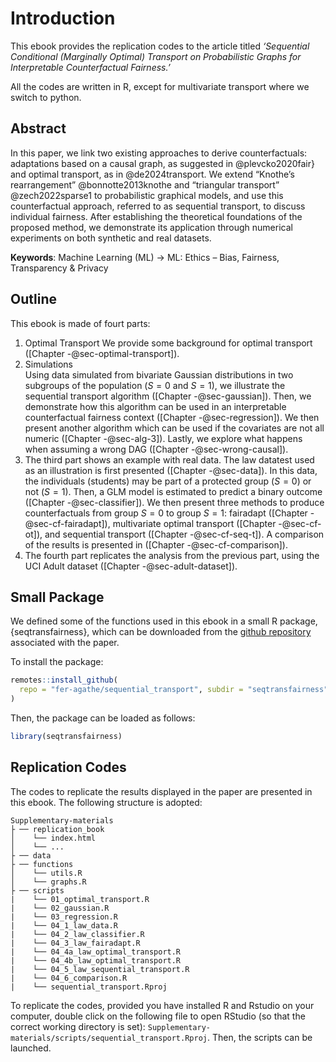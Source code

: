 # Introduction {.unnumbered}

This ebook provides the replication codes to the article titled *'Sequential Conditional (Marginally Optimal) Transport on Probabilistic Graphs for Interpretable Counterfactual Fairness.'*



::: callout-note
All the codes are written in R, except for multivariate transport where we switch to python.
:::

## Abstract

In this paper, we link two existing approaches to derive counterfactuals: adaptations based on a causal graph, as suggested in @plevcko2020fair} and optimal transport, as in @de2024transport. We extend  "Knothe's rearrangement" @bonnotte2013knothe and "triangular transport" @zech2022sparse1 to probabilistic graphical models, and use this counterfactual approach, referred to as sequential transport, to discuss individual fairness. After establishing the theoretical foundations of the proposed method, we demonstrate its application through numerical experiments on both synthetic and real datasets.

**Keywords**: Machine Learning (ML) -> ML: Ethics -- Bias, Fairness, Transparency & Privacy

## Outline

This ebook is made of fourt parts:

1. Optimal Transport
  We provide some background for optimal transport ([Chapter -@sec-optimal-transport]).
2. Simulations  
  Using data simulated from bivariate Gaussian distributions in two subgroups of the population ($S=0$ and $S=1$), we illustrate the sequential transport algorithm ([Chapter -@sec-gaussian]). Then, we demonstrate how this algorithm can be used in an interpretable counterfactual fairness context ([Chapter -@sec-regression]). We then present another algorithm which can be used if the covariates are not all numeric ([Chapter -@sec-alg-3]). Lastly, we explore what happens when assuming a wrong DAG ([Chapter -@sec-wrong-causal]).
3. The third part shows an example with real data. 
  The law datatest used as an illustration is first presented ([Chapter -@sec-data]). In this data, the individuals (students) may be part of a protected group ($S=0$) or not ($S=1$). Then, a GLM model is estimated to predict a binary outcome ([Chapter -@sec-classifier]). We then present three methods to produce counterfactuals from group $S=0$ to group $S=1$: fairadapt ([Chapter -@sec-cf-fairadapt]), multivariate optimal transport ([Chapter -@sec-cf-ot]), and sequential transport ([Chapter -@sec-cf-seq-t]). A comparison of the results is presented in ([Chapter -@sec-cf-comparison]).
4. The fourth part replicates the analysis from the previous part, using the UCI Adult dataset ([Chapter -@sec-adult-dataset]).

## Small Package

We defined some of the functions used in this ebook in a small R package, {seqtransfairness}, which can be downloaded from the [github repository](https://github.com/fer-agathe/sequential_transport) associated with the paper.

To install the package:
```r
remotes::install_github(
  repo = "fer-agathe/sequential_transport", subdir = "seqtransfairness"
)
```

Then, the package can be loaded as follows:
```r
library(seqtransfairness)
```


## Replication Codes


The codes to replicate the results displayed in the paper are presented in this ebook. The following structure is adopted:


```
Supplementary-materials
├ ── replication_book
│    └── index.html
│    └── ...
├ ── data
├ ── functions
│    └── utils.R
│    └── graphs.R
├ ── scripts
|    └── 01_optimal_transport.R
|    └── 02_gaussian.R
|    └── 03_regression.R
|    └── 04_1_law_data.R
|    └── 04_2_law_classifier.R
|    └── 04_3_law_fairadapt.R
|    └── 04_4a_law_optimal_transport.R
|    └── 04_4b_law_optimal_transport.R
|    └── 04_5_law_sequential_transport.R
|    └── 04_6_comparison.R
|    └── sequential_transport.Rproj
```


To replicate the codes, provided you have installed R and Rstudio on your computer, double click on the following file to open RStudio (so that the correct working directory is set): `Supplementary-materials/scripts/sequential_transport.Rproj`. Then, the scripts can be launched.


